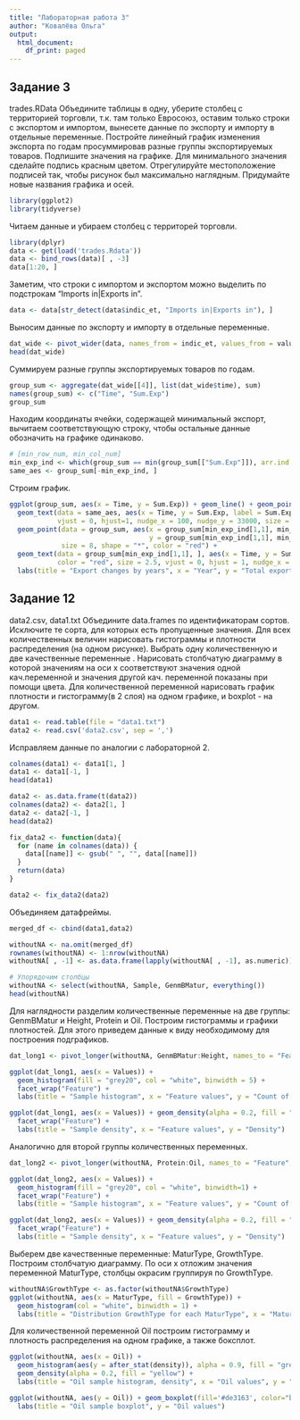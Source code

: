 ```yaml
---
title: "Лабораторная работа 3"
author: "Ковалёва Ольга"
output:
  html_document:
    df_print: paged
---
```


## Задание 3
trades.RData Объедините таблицы в одну, уберите столбец с территорией торговли, т.к. там только Евросоюз, оставим только строки с экспортом и импортом, вынесете данные по экспорту и импорту в отдельные переменные. Постройте линейный график изменения экспорта по годам просуммировав разные группы экспортируемых товаров. Подпишите значения на графике. Для минимального значения сделайте подпись красным цветом. Отрегулируйте местоположение подписей так, чтобы рисунок был максимально наглядным. Придумайте новые названия графика и осей.

```r
library(ggplot2)
library(tidyverse)
```
Читаем данные и убираем столбец с территорей торговли.
```r
library(dplyr)
data <- get(load('trades.Rdata'))
data <- bind_rows(data)[ , -3]
data[1:20, ]
```
Заметим, что строки с импортом и экспортом можно выделить по подстрокам "Imports in|Exports in".
```r
data <- data[str_detect(data$indic_et, "Imports in|Exports in"), ]
```
Выносим данные по экспорту и импорту в отдельные переменные.
```r
dat_wide <- pivot_wider(data, names_from = indic_et, values_from = values)
head(dat_wide)
```
Суммируем разные группы экспортируемых товаров по годам.
```r
group_sum <- aggregate(dat_wide[[4]], list(dat_wide$time), sum)
names(group_sum) <- c("Time", "Sum.Exp")
group_sum
```
Находим координаты ячейки, содержащей минимальный экспорт, вычитаем соответствующую строку, чтобы остальные данные обозначить на графике одинаково.
```r
# [min_row_num, min_col_num]
min_exp_ind <- which(group_sum == min(group_sum[["Sum.Exp"]]), arr.ind = TRUE)
same_aes <- group_sum[-min_exp_ind, ]
```
Строим график.
```r
ggplot(group_sum, aes(x = Time, y = Sum.Exp)) + geom_line() + geom_point() +
  geom_text(data = same_aes, aes(x = Time, y = Sum.Exp, label = Sum.Exp),
            vjust = 0, hjust=1, nudge_x = 100, nudge_y = 33000, size = 2.5, check_overlap = TRUE) +
  geom_point(data = group_sum, aes(x = group_sum[min_exp_ind[1,1], min_exp_ind[1,2] - 1],
                                   y = group_sum[min_exp_ind[1,1], min_exp_ind[1,2]]),
             size = 8, shape = "*", color = "red") +
  geom_text(data = group_sum[min_exp_ind[1,1], ], aes(x = Time, y = Sum.Exp, label = Sum.Exp),
            color = "red", size = 2.5, vjust = 0, hjust = 1, nudge_x = 100, nudge_y = -33000) +
  labs(title = "Export changes by years", x = "Year", y = "Total exports for different product groups")
```

## Задание 12
data2.csv, data1.txt Объедините data.frames по идентификаторам сортов. Исключите те сорта, для которых есть пропущенные значения. Для всех количественных величин нарисовать гистограммы и плотности распределения (на одном рисунке). Выбрать одну количественную и две качественные переменные . Нарисовать столбчатую диаграмму в которой значениям на оси x соответствуют значения одной кач.переменной и значения другой кач. переменной показаны при помощи цвета. Для количественной переменной нарисовать график плотности и гистограмму(в 2 слоя) на одном графике, и boxplot - на другом.
```r
data1 <- read.table(file = "data1.txt")
data2 <- read.csv('data2.csv', sep = ',')
```
Исправляем данные по аналогии с лабораторной 2.
```r
colnames(data1) <- data1[1, ]
data1 <- data1[-1, ] 
head(data1)
```
```r
data2 <- as.data.frame(t(data2))
colnames(data2) <- data2[1, ]
data2 <- data2[-1, ] 
head(data2)

fix_data2 <- function(data){
  for (name in colnames(data)) {
    data[[name]] <- gsub(" ", "", data[[name]])
  }
  return(data)
}

data2 <- fix_data2(data2)
```
Объединяем датафреймы.
```r
merged_df <- cbind(data1,data2)

withoutNA <- na.omit(merged_df) 
rownames(withoutNA) <- 1:nrow(withoutNA)
withoutNA[ , -1] <- as.data.frame(lapply(withoutNA[ , -1], as.numeric))

# Упорядочим столбцы
withoutNA <- select(withoutNA, Sample, GenmBMatur, everything())
head(withoutNA)
```
Для наглядности разделим количественные переменные на две группы: GenmBMatur и Height, Protein и Oil. Построим гистограммы и графики плотностей. Для этого приведем данные к виду необходимому для построения подграфиков.
```r
dat_long1 <- pivot_longer(withoutNA, GenmBMatur:Height, names_to = "Feature", values_to = "Values")

ggplot(dat_long1, aes(x = Values)) +
  geom_histogram(fill = "grey20", col = "white", binwidth = 5) +
  facet_wrap("Feature") +
  labs(title = "Sample histogram", x = "Feature values", y = "Count of values")
```

```r
ggplot(dat_long1, aes(x = Values)) + geom_density(alpha = 0.2, fill = "yellow") +
  facet_wrap("Feature") +
  labs(title = "Sample density", x = "Feature values", y = "Density")
```

Аналогично для второй группы количественных переменных.
```r
dat_long2 <- pivot_longer(withoutNA, Protein:Oil, names_to = "Feature", values_to = "Values")

ggplot(dat_long2, aes(x = Values)) +
  geom_histogram(fill = "grey20", col = "white", binwidth=1) +
  facet_wrap("Feature") +
  labs(title = "Sample histogram", x = "Feature values", y = "Count of values")
```
```r
ggplot(dat_long2, aes(x = Values)) + geom_density(alpha = 0.2, fill = "yellow") +
  facet_wrap("Feature") +
  labs(title = "Sample density", x = "Feature values", y = "Density")
```

Выберем две качественные переменные: MaturType, GrowthType. Построим столбчатую диаграмму. По оси х отложим значения переменной MaturType, столбцы окрасим группируя по GrowthType.
```r
withoutNA$GrowthType <- as.factor(withoutNA$GrowthType)
ggplot(withoutNA, aes(x = MaturType, fill = GrowthType)) +
  geom_histogram(col = "white", binwidth = 1) + 
  labs(title = "Distribution GrowthType for each MaturType", x = "MaturType values", y = "Count of MaturType values")
```

Для количественной переменной Oil построим гистограмму и плотность распределения на одном графике, а также боксплот.
```r
ggplot(withoutNA, aes(x = Oil)) +
  geom_histogram(aes(y = after_stat(density)), alpha = 0.9, fill = "grey20", col = "white", binwidth = 0.5) +
  geom_density(alpha = 0.2, fill = "yellow") +
  labs(title = "Oil sample histogram, density", x = "Oil values", y = "Density values")
```
```r
ggplot(withoutNA, aes(y = Oil)) + geom_boxplot(fill='#de3163', color="black") +
  labs(title = "Oil sample boxplot", y = "Oil values")
```
